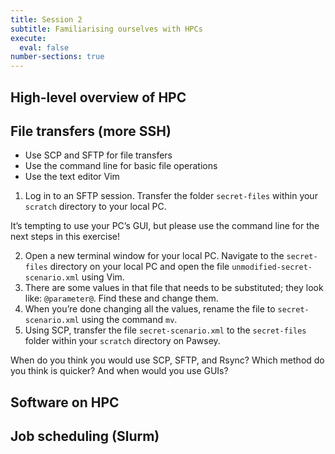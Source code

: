 ```yaml
---
title: Session 2
subtitle: Familiarising ourselves with HPCs
execute: 
  eval: false
number-sections: true
---
```


## High-level overview of HPC

## File transfers (more SSH)

::: {.callout-note title="Objectives" icon=false}
- Use SCP and SFTP for file transfers
- Use the command line for basic file operations
- Use the text editor Vim
:::

1. Log in to an SFTP session. Transfer the folder `secret-files` within your `scratch` directory to your local PC.

::: {.callout-important title="Warning"}
It's tempting to use your PC's GUI, but please use the command line for the next steps in this exercise!
:::

2. Open a new terminal window for your local PC. Navigate to the `secret-files` directory on your local PC and open the file `unmodified-secret-scenario.xml` using Vim.
3. There are some values in that file that needs to be substituted; they look like: `@parameter@`. Find these and change them.
4. When you're done changing all the values, rename the file to `secret-scenario.xml` using the command `mv`.
5. Using SCP, transfer the file `secret-scenario.xml` to the `secret-files` folder within your `scratch` directory on Pawsey.

::: {.callout-warning title="Discussion"}
When do you think you would use SCP, SFTP, and Rsync? Which method do you think is quicker? And when would you use GUIs?
:::

## Software on HPC

## Job scheduling (Slurm)